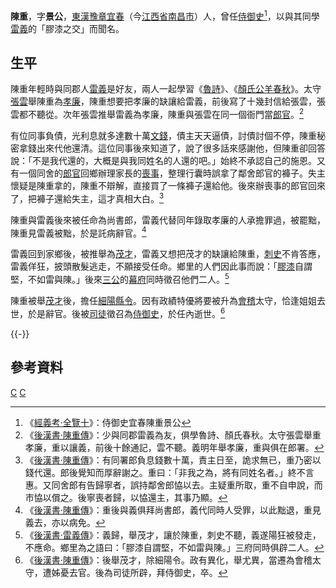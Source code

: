 '''陳重'''{{BD|？年||？年||catIdx=C}}，字'''景公'''，[[東漢|東漢]][[豫章郡|豫章]][[宜春|宜春]]（今[[江西省|江西省]][[南昌市|南昌市]]）人，曾任[[侍御史|侍御史]]<ref>《[[:s:经义考_(四库全书本)/全览10|經義考·全覽十]]》：侍御史宜春陳重景公</ref>，以與其同學[[雷義|雷義]]的「膠漆之交」而聞名。

==生平==
陳重年輕時與同郡人[[雷義|雷義]]是好友，兩人一起學習《[[魯詩|魯詩]]》、《[[顏安樂|顏氏]][[公羊傳|公羊春秋]]》。太守[[張雲|張雲]]舉陳重為[[孝廉|孝廉]]，陳重想要把孝廉的缺讓給雷義，前後寫了十幾封信給張雲，張雲都不聽從。次年張雲推舉雷義為孝廉，陳重與張雲在同一個衙門當[[郎官|郎官]]。<ref>《[[:s:後漢書/卷81|後漢書·陳重傳]]》：少與同郡雷義為友，俱學魯詩、顏氏春秋。太守張雲舉重孝廉，重以讓義，前後十餘通記，雲不聽。義明年舉孝廉，重與俱在郎署。</ref>

有位同事負債，光利息就多達數十萬[[文錢|文錢]]，債主天天逼債，討債討個不停，陳重秘密拿錢出來代他還清。這位同事後來知道了，說了很多話來感謝他，但陳重卻回答說：「不是我代還的，大概是與我同姓名的人還的吧。」始終不承認自己的施恩。又有一個同舍的[[郎官|郎官]]回鄉辦理家長的[[喪事|喪事]]，整理行囊時誤拿了鄰舍郎官的褲子。失主懷疑是陳重拿的，陳重不辯解，直接買了一條褲子還給他。後來辦喪事的郎官回來了，把褲子還給失主，這才真相大白。<ref>《[[:s:後漢書/卷81|後漢書·陳重傳]]》：有同署郎負息錢數十萬，責主日至，詭求無已，重乃密以錢代還。郎後覺知而厚辭謝之。重曰：「非我之為，將有同姓名者。」終不言惠。又同舍郎有告歸寧者，誤持鄰舍郎恊以去。主疑重所取，重不自申說，而巿恊以償之。後寧喪者歸，以恊還主，其事乃顯。</ref>

陳重與雷義後來被任命為尚書郎，雷義代替同年錄取孝廉的人承擔罪過，被罷黜，陳重見雷義被黜，於是託病辭官。<ref>《[[:s:後漢書/卷81|後漢書·陳重傳]]》：重後與義俱拜尚書郎，義代同時人受罪，以此黜退，重見義去，亦以病免。</ref>

雷義回到家鄉後，被推舉為[[茂才|茂才]]，雷義又想把茂才的缺讓給陳重，[[刺史|刺史]]不肯答應，雷義佯狂，披頭散髮逃走，不願接受任命。鄉里的人們因此事而說：「[[膠漆|膠漆]]自謂堅，不如雷與陳。」後來[[三公|三公]]的[[幕府|幕府]]同時徵召他們二人。<ref>《[[:s:後漢書/卷81|後漢書·雷義傳]]》：義歸，舉茂才，讓於陳重，刺史不聽，義遂陽狂被發走，不應命。鄉里為之語曰：「膠漆自謂堅，不如雷與陳。」三府同時俱辟二人。</ref>

陳重被舉[[茂才|茂才]]後，擔任[[細陽|細陽]][[縣令|縣令]]。因有政績特優將要被升為[[會稽|會稽]]太守，恰逢姐姐去世，於是辭官。後被[[司徒|司徒]]徵召為[[侍御史|侍御史]]，於任內逝世。<ref>《[[:s:後漢書/卷81|後漢書·陳重傳]]》：後舉茂才，除細陽令。政有異化，舉尤異，當遷為會稽太守，遭姊憂去官。後為司徒所辟，拜侍御史，卒。</ref>

{{-}}
{{八拜之交}}

==參考資料==
{{Reflist}}
[[Category:陳姓|C]]
[[Category:南昌人|C]]